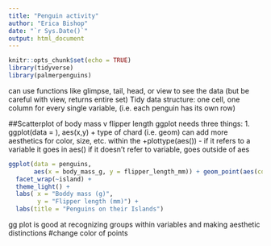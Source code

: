 ```yaml
---
title: "Penguin activity"
author: "Erica Bishop"
date: "`r Sys.Date()`"
output: html_document
---
```


```r
knitr::opts_chunk$set(echo = TRUE)
library(tidyverse)
library(palmerpenguins)
```

can use functions like glimpse, tail, head, or view to see the data (but be careful with view, returns entire set)
Tidy data structure: one cell, one column for every single variable, (i.e. each penguin has its own row)

##Scatterplot of body mass v flipper length
ggplot needs three things: 1. ggplot(data = ), aes(x,y) + type of chard (i.e. geom)
can add more aesthetics for color, size, etc. within the +plottype(aes()) - if it refers to a variable it goes in aes() if it doesn't refer to variable, goes outside of aes

```r
ggplot(data = penguins, 
       aes(x = body_mass_g, y = flipper_length_mm)) + geom_point(aes(color = species), size = 1) +
  facet_wrap(~island) +
  theme_light() +
  labs( x = "Boddy mass (g)",
        y = "Flipper length (mm)") +
  labs(title = "Penguins on their Islands")

```

gg plot is good at recognizing groups within variables and making aesthetic distinctions
#change color of points


